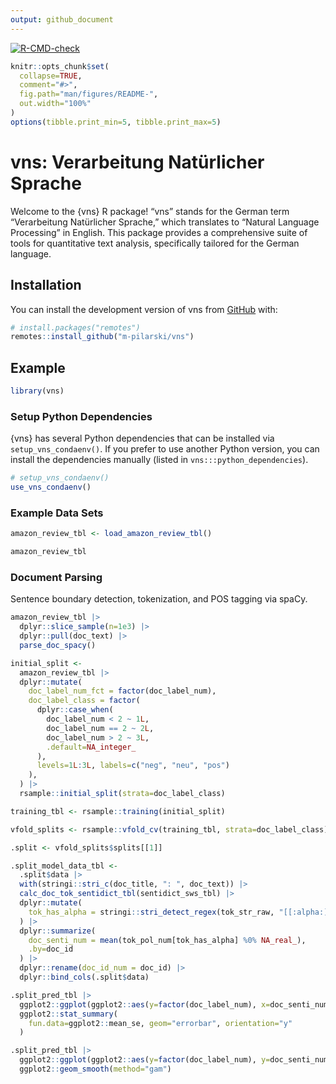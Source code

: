 ```yaml
---
output: github_document
---
```


<!-- README.md is generated from README.Rmd. Please edit that file -->

<!-- badges: start -->
[![R-CMD-check](https://github.com/m-pilarski/derp/actions/workflows/R-CMD-check.yaml/badge.svg)](https://github.com/m-pilarski/derp/actions/workflows/R-CMD-check.yaml)
<!-- badges: end -->

```r
knitr::opts_chunk$set(
  collapse=TRUE,
  comment="#>",
  fig.path="man/figures/README-",
  out.width="100%"
)
options(tibble.print_min=5, tibble.print_max=5)
```

# vns: Verarbeitung Natürlicher Sprache

Welcome to the {vns} R package! "vns" stands for the German term "Verarbeitung Natürlicher Sprache," which translates to "Natural Language Processing" in English. This package provides a comprehensive suite of tools for quantitative text analysis, specifically tailored for the German language.

## Installation

You can install the development version of vns from [GitHub](https://github.com/) with:

```r
# install.packages("remotes")
remotes::install_github("m-pilarski/vns")
```

## Example

```r
library(vns)
```

### Setup Python Dependencies

{vns} has several Python dependencies that can be installed via `setup_vns_condaenv()`. If you prefer to use another Python version, you can install the dependencies manually (listed in `vns:::python_dependencies`).

```r
# setup_vns_condaenv()
use_vns_condaenv()
```

### Example Data Sets

```r
amazon_review_tbl <- load_amazon_review_tbl()

amazon_review_tbl
```

### Document Parsing

Sentence boundary detection, tokenization, and POS tagging via spaCy.

```r
amazon_review_tbl |> 
  dplyr::slice_sample(n=1e3) |> 
  dplyr::pull(doc_text) |> 
  parse_doc_spacy()
```

```r
initial_split <- 
  amazon_review_tbl |>
  dplyr::mutate(
    doc_label_num_fct = factor(doc_label_num),
    doc_label_class = factor(
      dplyr::case_when(
        doc_label_num < 2 ~ 1L, 
        doc_label_num == 2 ~ 2L, 
        doc_label_num > 2 ~ 3L,
        .default=NA_integer_
      ),
      levels=1L:3L, labels=c("neg", "neu", "pos")
    ),
  ) |>
  rsample::initial_split(strata=doc_label_class)

training_tbl <- rsample::training(initial_split)

vfold_splits <- rsample::vfold_cv(training_tbl, strata=doc_label_class)

.split <- vfold_splits$splits[[1]]

.split_model_data_tbl <- 
  .split$data |> 
  with(stringi::stri_c(doc_title, ": ", doc_text)) |> 
  calc_doc_tok_sentidict_tbl(sentidict_sws_tbl) |> 
  dplyr::mutate(
    tok_has_alpha = stringi::stri_detect_regex(tok_str_raw, "[[:alpha:]]")
  ) |> 
  dplyr::summarize(
    doc_senti_num = mean(tok_pol_num[tok_has_alpha] %0% NA_real_), 
    .by=doc_id
  ) |> 
  dplyr::rename(doc_id_num = doc_id) |> 
  dplyr::bind_cols(.split$data)

.split_pred_tbl |> 
  ggplot2::ggplot(ggplot2::aes(y=factor(doc_label_num), x=doc_senti_num)) + 
  ggplot2::stat_summary(
    fun.data=ggplot2::mean_se, geom="errorbar", orientation="y"
  )

.split_pred_tbl |> 
  ggplot2::ggplot(ggplot2::aes(y=factor(doc_label_num), y=doc_senti_num)) + 
  ggplot2::geom_smooth(method="gam")

```

